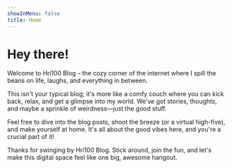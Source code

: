```yaml
---
showInMenu: false
title: Home
---
```


# Hey there!

Welcome to Hri100 Blog – the cozy corner of the internet where I spill the beans on life, laughs, and everything in between.

This isn't your typical blog; it's more like a comfy couch where you can kick back, relax, and get a glimpse into my world. We've got stories, thoughts, and maybe a sprinkle of weirdness—just the good stuff.

Feel free to dive into the blog posts, shoot the breeze (or a virtual high-five), and make yourself at home. It's all about the good vibes here, and you're a crucial part of it!

Thanks for swinging by Hri100 Blog. Stick around, join the fun, and let's make this digital space feel like one big, awesome hangout.
